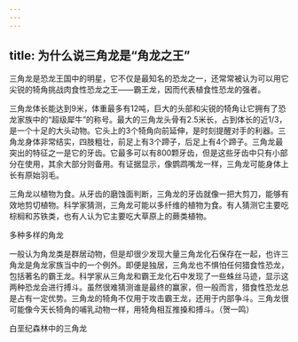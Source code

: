 ```yaml
---
---
---
```

title: 为什么说三角龙是“角龙之王”
---




三角龙是恐龙王国中的明星，它不仅是最知名的恐龙之一，还常常被认为可以用它尖锐的犄角挑战肉食性恐龙之王——霸王龙，因而代表植食性恐龙的强者。

三角龙体长能达到9米，体重最多有12吨，巨大的头部和尖锐的犄角让它拥有了恐龙家族中的“超级犀牛”的称号。最大的三角龙头骨有2.5米长，占到体长的近1/3，是一个十足的大头动物。它头上的3个犄角向前延伸，是时刻提醒对手的利器。三角龙身体非常结实，四肢粗壮，前足上有3个蹄子，后足上有4个蹄子。三角龙最突出的特征之一是它的牙齿。它最多可以有800颗牙齿，但是这些牙齿中只有小部分在使用，其余大部分则备用。有证据显示，像鹦鹉嘴龙一样，三角龙可能身体上长有原始羽毛。

三角龙以植物为食。从牙齿的磨蚀面判断，三角龙的牙齿就像一把大剪刀，能够有效地剪切植物。科学家猜测，三角龙可能以多纤维的植物为食。有人猜测它主要吃棕榈和苏铁类，也有人认为它主要吃大草原上的蕨类植物。

多种多样的角龙



一般认为角龙类是群居动物，但是却很少发现大量三角龙化石保存在一起，也许三角龙是角龙家族当中的一个例外。即便是独居，三角龙也不惧怕任何猎食性恐龙，包括著名的霸王龙。科学家从三角龙和霸王龙化石中发现了一些蛛丝马迹，显示这两种恐龙会进行搏斗。虽然很难猜测谁是最终的赢家，但一般而言，猎食性恐龙总是占有一定优势。三角龙的犄角不仅用于攻击霸王龙，还用于内部争斗。三角龙很可能像今天长犄角的哺乳动物一样，用犄角相互推搡和搏斗。（贺一鸣）

白垩纪森林中的三角龙